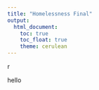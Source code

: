 ```yaml
---
title: "Homelessness Final"
output: 
  html_document:
    toc: true
    toc_float: true
    theme: cerulean
---
```


r

hello